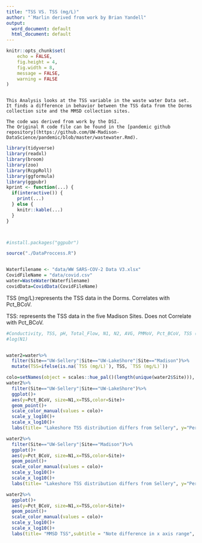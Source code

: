 ---
title: "TSS VS. TSS (mg/L)"
author: "`Marlin derived from work by Brian Yandell"
output:
  word_document: default
  html_document: default
---

```{r setup, include=FALSE}
knitr::opts_chunk$set(
	echo = FALSE,
	fig.height = 4,
	fig.width = 8,
	message = FALSE,
	warning = FALSE
)
```

```

This Analysis looks at the TSS variable in the waste water Data set. It finds a difference in behavior between the TSS data from the Dorms collection site and the MMSD collection sites.

The code was derived from work by the DSI.
The Original R code file can be found in the [pandemic github repository](https://github.com/UW-Madison-DataScience/pandemic/blob/master/wastewater.Rmd).
```




```{r}
library(tidyverse)
library(readxl)
library(broom)
library(zoo)
library(RcppRoll)
library(ggformula)
library(ggpubr)
kprint <- function(...) {
  if(interactive()) {
    print(...)
  } else {
    knitr::kable(...)
  }
}



#install.packages("ggpubr")
```

```{r}

source("./DataProccess.R")


Waterfilename <- "data/WW SARS-COV-2 Data V3.xlsx"
CovidFileName = "data/covid.csv"
water=WasteWater(Waterfilename)
covidData=CovidData(CovidFileName)
```

TSS (mg/L):represents the TSS data in the Dorms. Correlates with Pct_BCoV.

TSS: represents the TSS data in the five Madison Sites. Does not Correlate with Pct_BCoV.


```{r}
#Conductivity, TSS, pH, Total_Flow, N1, N2, AVG, PMMoV, Pct_BCoV, TSS (mg/L)
#log(N1)


water2=water%>%
  filter(Site=="UW-Sellery"|Site=="UW-LakeShore"|Site=="Madison")%>%
  mutate(TSS=ifelse(is.na(`TSS (mg/L)`), TSS, `TSS (mg/L)`))

colo=setNames(object = scales::hue_pal()(length(unique(water2$Site))), nm = unique(water2$Site))
water2%>%
  filter(Site=="UW-Sellery"|Site=="UW-LakeShore")%>%
  ggplot()+
  aes(y=Pct_BCoV, size=N1,x=TSS,color=Site)+
  geom_point()+
  scale_color_manual(values = colo)+
  scale_y_log10()+
  scale_x_log10()+
  labs(title= "Lakeshore TSS distribution differs from Sellery", y="Percent BCOV Recovery", x = "TSS")

water2%>%
  filter(Site=="UW-Sellery"|Site=="Madison")%>%
  ggplot()+
  aes(y=Pct_BCoV, size=N1,x=TSS,color=Site)+
  geom_point()+
  scale_color_manual(values = colo)+
  scale_y_log10()+
  scale_x_log10()+
  labs(title= "Lakeshore TSS distribution differs from Sellery", y="Percent BCOV Recovery", x = "TSS")

water2%>%
  ggplot()+
  aes(y=Pct_BCoV, size=N1,x=TSS,color=Site)+
  geom_point()+
  scale_color_manual(values = colo)+
  scale_y_log10()+
  scale_x_log10()+
  labs(title= "MMSD TSS",subtitle = "Note difference in x axis range", y="Percent BCOV Recovery", x = "TSS")

```
